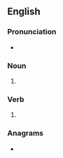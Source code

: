 ==English==

===Pronunciation===
* {{rhymes|ɒks|lang=en}}

===Noun===
{{head|en|noun plural form}}
# {{plural of|hock|lang=en}}

===Verb===
{{head|en|verb form}}

# {{en-third-person singular of|hock}}

===Anagrams===
* {{anagrams|en|a=chkos|Shock|shock}}